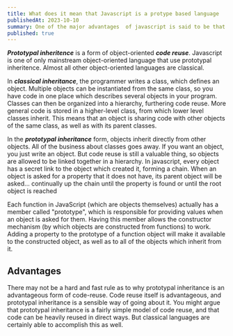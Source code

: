 ```yaml
---
title: What does it mean that Javascript is a protype based language
publishedAt: 2023-10-10
summary: One of the major advantages  of javascript is said to be that it is a protype based language. But what does it mean that javascript is protype based language, and why i that an advantage
published: true
---
```


**_Prototypal inheritence_** is a form of object-oriented **_code reuse_**. Javascript is one of only
mainstream object-oriented language that use prototypal inheritence. Almost all other object-oriented
languages are classical.

In **_classical inheritance_**, the programmer writes a class, which defines an object.
Multiple objects can be instantiated from the same class, so you have code in one place which
describes several objects in your program. Classes can then be organized into a hierarchy,
furthering code reuse. More general code is stored in a higher-level class, from which lower level
classes inherit. This means that an object is sharing code with other objects of the same class,
as well as with its parent classes.

In the **_prototypal inheritance_** form, objects inherit directly from other objects.
All of the business about classes goes away. If you want an object, you just write an object.
But code reuse is still a valuable thing, so objects are allowed to be linked together in a hierarchy.
In javascript, every object has a secret link to the object which created it, forming a chain.
When an object is asked for a property that it does not have, its parent object will be asked...
continually up the chain until the property is found or until the root object is reached

Each function in JavaScript (which are objects themselves) actually has a member called "prototype",
which is responsible for providing values when an object is asked for them. Having this member allows
the constructor mechanism (by which objects are constructed from functions) to work. Adding a property
to the prototype of a function object will make it available to the constructed object, as well as to all
of the objects which inherit from it.

## Advantages

There may not be a hard and fast rule as to why prototypal inheritance is an advantageous form of code-reuse.
Code reuse itself is advantageous, and prototypal inheritance is a sensible way of going about it.
You might argue that prototypal inheritance is a fairly simple model of code reuse, and that code can
be heavily reused in direct ways.
But classical languages are certainly able to accomplish this as well.
